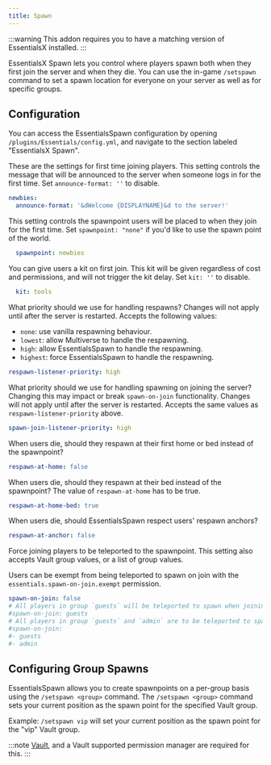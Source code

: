 ```yaml
---
title: Spawn
---
```


:::warning
This addon requires you to have a matching version of EssentialsX installed.
:::

EssentialsX Spawn lets you control where players spawn both when they first join the server and when they die.
You can use the in-game `/setspawn` command to set a spawn location for everyone on your server as well as for specific groups.

## Configuration
You can access the EssentialsSpawn configuration by opening `/plugins/Essentials/config.yml`, and navigate to the section labeled "EssentialsX Spawn".

These are the settings for first time joining players.
This setting controls the message that will be announced to the server when someone logs in for the first time.
Set `announce-format: ''` to disable.
```yaml
newbies:
  announce-format: '&dWelcome {DISPLAYNAME}&d to the server!'
```
This setting controls the spawnpoint users will be placed to when they join for the first time. Set `spawnpoint: "none"` if you'd like to use the spawn point of the world.
```yaml
  spawnpoint: newbies
```
You can give users a kit on first join. This kit will be given regardless of cost and permissions, and will not trigger the kit delay.
Set `kit: ''` to disable.
```yaml
  kit: tools
```
What priority should we use for handling respawns? Changes will not apply until after the server is restarted.
Accepts the following values:
- `none`: use vanilla respawning behaviour.
- `lowest`: allow Multiverse to handle the respawning.
- `high`: allow EssentialsSpawn to handle the respawning.
- `highest`: force EssentialsSpawn to handle the respawning.
```yaml
respawn-listener-priority: high
```
What priority should we use for handling spawning on joining the server? Changing this may impact or break
`spawn-on-join` functionality. Changes will not apply until after the server is restarted.
Accepts the same values as `respawn-listener-priority` above.
```yaml
spawn-join-listener-priority: high
```

When users die, should they respawn at their first home or bed instead of the spawnpoint?
```yaml
respawn-at-home: false
```
When users die, should they respawn at their bed instead of the spawnpoint? The value of `respawn-at-home` has to be true.
```yaml
respawn-at-home-bed: true
```
When users die, should EssentialsSpawn respect users' respawn anchors?
```yaml
respawn-at-anchor: false
```

Force joining players to be teleported to the spawnpoint. This setting also accepts Vault group values, or a list of group values.

Users can be exempt from being teleported to spawn on join with the `essentials.spawn-on-join.exempt` permission.
```yaml
spawn-on-join: false
# All players in group `guests` will be teleported to spawn when joining the server.
#spawn-on-join: guests
# All players in group `guests` and `admin` are to be teleported to spawn when joining.
#spawn-on-join:
#- guests
#- admin
```

## Configuring Group Spawns

EssentialsSpawn allows you to create spawnpoints on a per-group basis using the `/setspawn <group>` command. The
`/setspawn <group>` command sets your current position as the spawn point for the specified Vault group.

Example: `/setspawn vip` will set your current position as the spawn point for the "vip" Vault group.

:::note
[Vault](https://github.com/milkbowl/Vault), and a Vault supported permission manager are required for this.
:::


